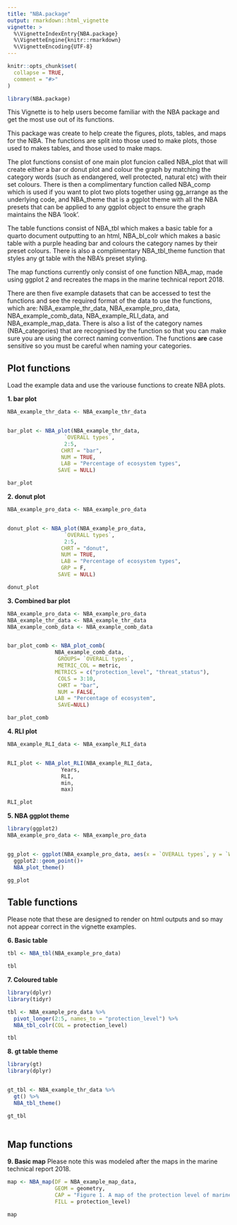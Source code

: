 ```yaml
---
title: "NBA.package"
output: rmarkdown::html_vignette
vignette: >
  %\VignetteIndexEntry{NBA.package}
  %\VignetteEngine{knitr::rmarkdown}
  %\VignetteEncoding{UTF-8}
---
```


```r
knitr::opts_chunk$set(
  collapse = TRUE,
  comment = "#>"
)
```

```r
library(NBA.package)
```

This Vignette is to help users become familiar with the NBA package and get the most use out of its functions. 

This package was create to help create the figures, plots, tables, and maps for the NBA. The functions are split into those used to make plots, those used to makes tables, and those used to make maps. 

The plot functions consist of one main plot funcion called NBA_plot that will create either a bar or donut plot and colour the graph by matching the category words (such as endangered, well protected, natural etc) with their set colours. There is then a complimentary function called NBA_comp which is used if you want to plot two plots together using gg_arrange as the underlying code, and NBA_theme that is a ggplot theme with all the NBA presets that can be applied to any ggplot object to ensure the graph maintains the NBA 'look'. 

The table functions consist of NBA_tbl which makes a basic table for a quarto document outputting to an html, NBA_bl_colr which makes a basic table with a purple heading bar and colours the category names by their preset colours. There is also a complimentary NBA_tbl_theme function that styles any gt table with the NBA's preset styling. 

The map functions currently only consist of one function NBA_map, made using ggplot 2 and recreates the maps in the marine technical report 2018. 

There are then five example datasets that can be accessed to test the functions and see the required format of the data to use the functions, which are: NBA_example_thr_data, NBA_example_pro_data, NBA_example_comb_data, NBA_example_RLI_data, and NBA_example_map_data. There is also a list of the category names (NBA_categories) that are recognised by the function so that you can make sure you are using the correct naming convention. The functions **are** case sensitive so you must be careful when naming your categories.


## Plot functions

Load the example data and use the variouse functions to create NBA plots. 

**1. bar plot**

```r
NBA_example_thr_data <- NBA_example_thr_data


bar_plot <- NBA_plot(NBA_example_thr_data,
                  `OVERALL types`,
                  2:5,
                 CHRT = "bar",
                 NUM = TRUE,
                 LAB = "Percentage of ecosystem types",
                SAVE = NULL)

bar_plot


```

**2. donut plot**

```r
NBA_example_pro_data <- NBA_example_pro_data


donut_plot <- NBA_plot(NBA_example_pro_data,
                  `OVERALL types`,
                  2:5,
                 CHRT = "donut",
                 NUM = TRUE,
                 LAB = "Percentage of ecosystem types",
                 GRP = F,
                SAVE = NULL)

donut_plot


```

**3. Combined bar plot**

```r
NBA_example_pro_data <- NBA_example_pro_data
NBA_example_thr_data <- NBA_example_thr_data
NBA_example_comb_data <- NBA_example_comb_data


bar_plot_comb <- NBA_plot_comb(
               NBA_example_comb_data,
                GROUPS= `OVERALL types`,
                METRIC_COL = metric,
               METRICS = c("protection_level", "threat_status"),
                COLS = 3:10,
                CHRT = "bar",
                NUM = FALSE,
               LAB = "Percentage of ecosystem",
                SAVE=NULL)

bar_plot_comb


```

**4. RLI plot**

```r
NBA_example_RLI_data <- NBA_example_RLI_data


RLI_plot <- NBA_plot_RLI(NBA_example_RLI_data,
                 Years, 
                 RLI, 
                 min, 
                 max)

RLI_plot


```

**5. NBA ggplot theme**

```r
library(ggplot2)
NBA_example_pro_data <- NBA_example_pro_data


gg_plot <- ggplot(NBA_example_pro_data, aes(x = `OVERALL types`, y = `Well Protected`))+
  ggplot2::geom_point()+
  NBA_plot_theme()

gg_plot


```


## Table functions
Please note that these are designed to render on html outputs and so may not appear correct in the vignette examples. 



**6. Basic table**
```r

tbl <- NBA_tbl(NBA_example_pro_data)

tbl

```

**7. Coloured table**

```r

library(dplyr)
library(tidyr)

tbl <- NBA_example_pro_data %>% 
  pivot_longer(2:5, names_to = "protection_level") %>% 
  NBA_tbl_colr(COL = protection_level)

tbl
```


**8. gt table theme**

```r
library(gt)
library(dplyr)


gt_tbl <- NBA_example_thr_data %>% 
  gt() %>% 
  NBA_tbl_theme()

gt_tbl
  
```


## Map functions


**9. Basic map**
Please note this was modeled after the maps in the marine technical report 2018.

```r

map <- NBA_map(DF = NBA_example_map_data,
               GEOM = geometry, 
               CAP = "Figure 1. A map of the protection level of marine pelagic ecosystem types in South Africa", 
               FILL = protection_level)

map
```









